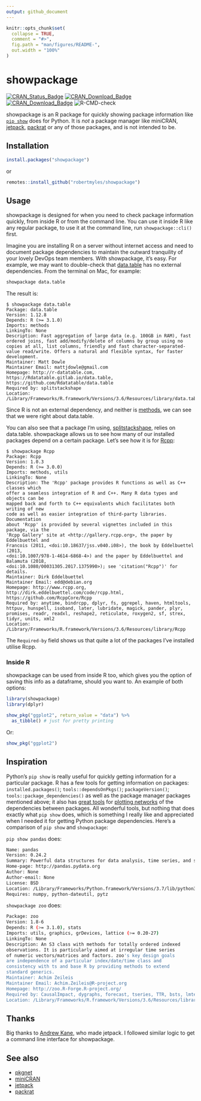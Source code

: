```yaml
---
output: github_document
---
```


<!-- README.md is generated from README.Rmd. Please edit that file -->

```r
knitr::opts_chunk$set(
  collapse = TRUE,
  comment = "#>",
  fig.path = "man/figures/README-",
  out.width = "100%"
)
```
# showpackage

<!-- badges: start -->
[![CRAN_Status_Badge](https://www.r-pkg.org/badges/version/showpackage)](https://cran.r-project.org/package=showpackage)
[![CRAN_Download_Badge](http://cranlogs.r-pkg.org/badges/showpackage)](https://CRAN.R-project.org/package=showpackage)
[![CRAN_Download_Badge](http://cranlogs.r-pkg.org/badges/grand-total/showpackage)](https://CRAN.R-project.org/package=showpackage)
![R-CMD-check](https://github.com/RobertMyles/showpackage/workflows/R-CMD-check/badge.svg)
<!-- badges: end -->

showpackage is an R package for quickly showing package information like [`pip show`](https://pip.pypa.io/en/stable/reference/pip_show/) does for Python. It is _not_ a package manager like miniCRAN, [jetpack](https://github.com/ankane/jetpack), [packrat](https://rstudio.github.io/packrat/) or any of those packages, and is not intended to be. 


## Installation 

```r
install.packages("showpackage")
```

or 

```r
remotes::install_github("robertmyles/showpackage")
```


## Usage
showpackage is designed for when you need to check package information quickly, from inside R or from the command line. You can use it inside R like any regular package, to use it at the command line, run `showpackage::cli()` first. 

Imagine you are installing R on a server without internet access and need to document package dependencies to maintain the outward tranquility of your lovely DevOps team members. With showpackage, it's easy. For example, we may want to double-check that [data.table](https://github.com/Rdatatable/data.table) has no external dependencies. From the terminal on Mac, for example:

```bash
showpackage data.table
```

The result is: 

```
$ showpackage data.table
Package: data.table
Version: 1.12.8
Depends: R (>= 3.1.0)
Imports: methods
LinkingTo: None
Description: Fast aggregation of large data (e.g. 100GB in RAM), fast ordered joins, fast add/modify/delete of columns by group using no copies at all, list columns, friendly and fast character-separated-value read/write. Offers a natural and flexible syntax, for faster development.
Maintainer: Matt Dowle 
Maintainer Email: mattjdowle@gmail.com
Homepage: http://r-datatable.com, https://Rdatatable.gitlab.io/data.table,
https://github.com/Rdatatable/data.table
Required by: splitstackshape
Location: /Library/Frameworks/R.framework/Versions/3.6/Resources/library/data.table
```

Since R is not an external dependency, and neither is [methods](https://stat.ethz.ch/R-manual/R-devel/library/methods/html/methods-package.html), we can see that we were right about data.table. 

You can also see that a package I'm using, [splitstackshape](https://cran.r-project.org/web/packages/splitstackshape/index.html), relies on data.table. showpackage allows us to see how many of our installed packages depend on a certain package. Let's see how it is for [Rcpp](https://CRAN.R-project.org/package=Rcpp): 

```
$ showpackage Rcpp
Package: Rcpp
Version: 1.0.3
Depends: R (>= 3.0.0)
Imports: methods, utils
LinkingTo: None
Description: The 'Rcpp' package provides R functions as well as C++ classes which
offer a seamless integration of R and C++. Many R data types and objects can be
mapped back and forth to C++ equivalents which facilitates both writing of new
code as well as easier integration of third-party libraries. Documentation
about 'Rcpp' is provided by several vignettes included in this package, via the
'Rcpp Gallery' site at <http://gallery.rcpp.org>, the paper by Eddelbuettel and
Francois (2011, <doi:10.18637/jss.v040.i08>), the book by Eddelbuettel (2013,
<doi:10.1007/978-1-4614-6868-4>) and the paper by Eddelbuettel and Balamuta (2018,
<doi:10.1080/00031305.2017.1375990>); see 'citation("Rcpp")' for details.
Maintainer: Dirk Eddelbuettel 
Maintainer Email: edd@debian.org
Homepage: http://www.rcpp.org, http://dirk.eddelbuettel.com/code/rcpp.html,
https://github.com/RcppCore/Rcpp
Required by: anytime, bindrcpp, dplyr, fs, ggrepel, haven, htmltools, httpuv, hunspell, isoband, later, lubridate, magick, pander, plyr, promises, readr, readxl, reshape2, reticulate, roxygen2, sf, strex, tidyr, units, xml2
Location: /Library/Frameworks/R.framework/Versions/3.6/Resources/library/Rcpp
```

The `Required-by` field shows us that quite a lot of the packages I've installed utilise Rcpp. 

### Inside R

showpackage can be used from inside R too, which gives you the option of saving this info as a dataframe, should you want to. An example of both options:  

```r
library(showpackage)
library(dplyr)
```
```r
show_pkg("ggplot2", return_value = "data") %>% 
  as_tibble() # just for pretty printing
```

Or: 
```r
show_pkg("ggplot2")
```


## Inspiration

Python's `pip show` is really useful for quickly getting information for a particular package. R has a few tools for getting information on packages: `installed.packages()`; `tools::dependsOnPkgs()`; `packageVersion()`; `tools::package_dependencies()` as well as the package manager packages mentioned above; it also has [great tools](https://CRAN.R-project.org/package=pkgnet) for [plotting networks](https://eranraviv.com/r-tips-and-tricks-package-dependencies/) of the dependencies between packages. All wonderful tools, but nothing that does exactly what `pip show` does, which is something I really like and appreciated when I needed it for getting Python package dependencies. Here's a comparison of `pip show` and `showpackage`:  

`pip show pandas` does:

```bash
Name: pandas
Version: 0.24.2
Summary: Powerful data structures for data analysis, time series, and statistics
Home-page: http://pandas.pydata.org
Author: None
Author-email: None
License: BSD
Location: /Library/Frameworks/Python.framework/Versions/3.7/lib/python3.7/site-packages
Requires: numpy, python-dateutil, pytz
```

`showpackage zoo` does:

```bash
Package: zoo
Version: 1.8-6
Depends: R (>= 3.1.0), stats
Imports: utils, graphics, grDevices, lattice (>= 0.20-27)
LinkingTo: None
Description: An S3 class with methods for totally ordered indexed
observations. It is particularly aimed at irregular time series
of numeric vectors/matrices and factors. zoo's key design goals
are independence of a particular index/date/time class and
consistency with ts and base R by providing methods to extend
standard generics.
Maintainer: Achim Zeileis
Maintainer Email: Achim.Zeileis@R-project.org
Homepage: http://zoo.R-Forge.R-project.org/
Required by: CausalImpact, dygraphs, forecast, tseries, TTR, bsts, lmtest, quantmod, xts
Location: /Library/Frameworks/R.framework/Versions/3.6/Resources/library/zoo
```

## Thanks 

Big thanks to [Andrew Kane](https://github.com/ankane), who made jetpack. I followed similar logic to get a command line interface for showpackage.  

## See also
- [pkgnet](https://CRAN.R-project.org/package=pkgnet)
- [miniCRAN](https://CRAN.R-project.org/package=miniCRAN/)
- [jetpack](https://CRAN.R-project.org/package=jetpack/)
- [packrat](https://CRAN.R-project.org/package=packrat/)